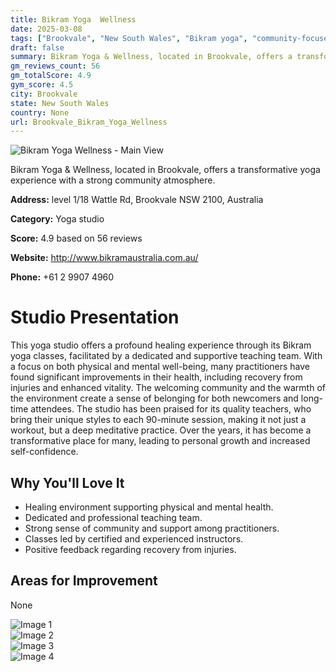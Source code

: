 ```yaml
---
title: Bikram Yoga  Wellness
date: 2025-03-08
tags: ["Brookvale", "New South Wales", "Bikram yoga", "community-focused", "healing environment", "Brookvale"]  
draft: false
summary: Bikram Yoga & Wellness, located in Brookvale, offers a transformative yoga experience with a strong community atmosphere.
gm_reviews_count: 56
gm_totalScore: 4.9
gym_score: 4.5
city: Brookvale
state: New South Wales
country: None
url: Brookvale_Bikram_Yoga_Wellness
---
```


<div className="aspect-[16/9] relative my-8">
  <img 
    src="https://lh5.googleusercontent.com/p/AF1QipOAuffX9RZJrJz8AWY5y-Q5bu3RylCHUJkXWiRd=w1920-h1080-k-no"
    alt="Bikram Yoga  Wellness - Main View"
    className="object-cover absolute inset-0 w-full h-full rounded-lg"
  />
</div>

Bikram Yoga & Wellness, located in Brookvale, offers a transformative yoga experience with a strong community atmosphere.

**Address:** level 1/18 Wattle Rd, Brookvale NSW 2100, Australia

**Category:** Yoga studio

**Score:** 4.9 based on 56 reviews

**Website:** http://www.bikramaustralia.com.au/

**Phone:** +61 2 9907 4960

# Studio Presentation

This yoga studio offers a profound healing experience through its Bikram yoga classes, facilitated by a dedicated and supportive teaching team. With a focus on both physical and mental well-being, many practitioners have found significant improvements in their health, including recovery from injuries and enhanced vitality. The welcoming community and the warmth of the environment create a sense of belonging for both newcomers and long-time attendees. The studio has been praised for its quality teachers, who bring their unique styles to each 90-minute session, making it not just a workout, but a deep meditative practice. Over the years, it has become a transformative place for many, leading to personal growth and increased self-confidence.

## Why You'll Love It

- Healing environment supporting physical and mental health.
- Dedicated and professional teaching team.
- Strong sense of community and support among practitioners.
- Classes led by certified and experienced instructors.
- Positive feedback regarding recovery from injuries.

## Areas for Improvement

None

<div className="grid grid-cols-1 xl:grid-cols-2 gap-4 my-8">
<div className="aspect-[4/3] relative"><img src="https://lh5.googleusercontent.com/p/AF1QipOszx87RUE5FVSehseIF33chbYjRQnaD9lOZtwH=w1920-h1080-k-no" alt="Image 1" className="object-cover absolute inset-0 w-full h-full rounded-lg" /></div>
<div className="aspect-[4/3] relative"><img src="https://lh5.googleusercontent.com/p/AF1QipNdTdJhM3SgNCk4myiwd1iEREkQXK3FP56zJ9ag=w1920-h1080-k-no" alt="Image 2" className="object-cover absolute inset-0 w-full h-full rounded-lg" /></div>
<div className="aspect-[4/3] relative"><img src="https://lh5.googleusercontent.com/p/AF1QipPjYFhbrPphCCe4VhCv87Gky4_rLz4u4gKGkKkU=w1920-h1080-k-no" alt="Image 3" className="object-cover absolute inset-0 w-full h-full rounded-lg" /></div>
<div className="aspect-[4/3] relative"><img src="https://lh5.googleusercontent.com/p/AF1QipOO1yiTcxdfPh7qASVL5lIb7PuWgMo5FoaTDqY-=w1920-h1080-k-no" alt="Image 4" className="object-cover absolute inset-0 w-full h-full rounded-lg" /></div>
</div>